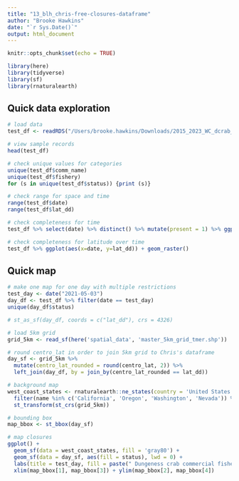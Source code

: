 ```yaml
---
title: "13_blh_chris-free-closures-dataframe"
author: "Brooke Hawkins"
date: "`r Sys.Date()`"
output: html_document
---
```


```r
knitr::opts_chunk$set(echo = TRUE)

library(here)
library(tidyverse)
library(sf)
library(rnaturalearth)
```

## Quick data exploration

```r
# load data
test_df <- readRDS("/Users/brooke.hawkins/Downloads/2015_2023_WC_dcrab_closures.Rds")

# view sample records
head(test_df)

# check unique values for categories
unique(test_df$comm_name)
unique(test_df$fishery)
for (s in unique(test_df$status)) {print (s)}

# check range for space and time
range(test_df$date)
range(test_df$lat_dd)

# check completeness for time
test_df %>% select(date) %>% distinct() %>% mutate(present = 1) %>% ggplot(aes(y = present, x = date)) + geom_line()

# check completeness for latitude over time
test_df %>% ggplot(aes(x=date, y=lat_dd)) + geom_raster()
```

## Quick map

```r
# make one map for one day with multiple restrictions
test_day <- date("2021-05-03")
day_df <- test_df %>% filter(date == test_day)
unique(day_df$status)

# st_as_sf(day_df, coords = c("lat_dd"), crs = 4326)

# load 5km grid
grid_5km <- read_sf(here('spatial_data', 'master_5km_grid_tmer.shp'))

# round centro_lat in order to join 5km grid to Chris's dataframe
day_sf <- grid_5km %>% 
  mutate(centro_lat_rounded = round(centro_lat, 2)) %>% 
  left_join(day_df, by = join_by(centro_lat_rounded == lat_dd))

# background map
west_coast_states <- rnaturalearth::ne_states(country = 'United States of America', returnclass = 'sf') %>% 
  filter(name %in% c('California', 'Oregon', 'Washington', 'Nevada')) %>% 
  st_transform(st_crs(grid_5km))

# bounding box
map_bbox <- st_bbox(day_sf)

# map closures
ggplot() +
  geom_sf(data = west_coast_states, fill = 'gray80') +
  geom_sf(data = day_sf, aes(fill = status), lwd = 0) +
  labs(title = test_day, fill = paste(" Dungeness crab commercial fishery status")) +
  xlim(map_bbox[1], map_bbox[3]) + ylim(map_bbox[2], map_bbox[4])
```

